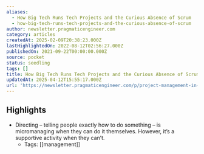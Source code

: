 ```yaml
---
aliases:
  - How Big Tech Runs Tech Projects and the Curious Absence of Scrum
  - how-big-tech-runs-tech-projects-and-the-curious-absence-of-scrum
author: newsletter.pragmaticengineer.com
category: articles
createdAt: 2025-02-09T20:38:23.000Z
lastHighlightedOn: 2022-08-12T02:56:27.000Z
publishedOn: 2021-09-22T00:00:00.000Z
source: pocket
status: seedling
tags: []
title: How Big Tech Runs Tech Projects and the Curious Absence of Scrum
updatedAt: 2025-04-12T15:55:17.000Z
url: 'https://newsletter.pragmaticengineer.com/p/project-management-in-tech'
---
```

## Highlights

- Directing – telling people exactly how to do something – is micromanaging when they can do it themselves. However, it’s a supportive activity when they can’t.
    - Tags: [[management]]
